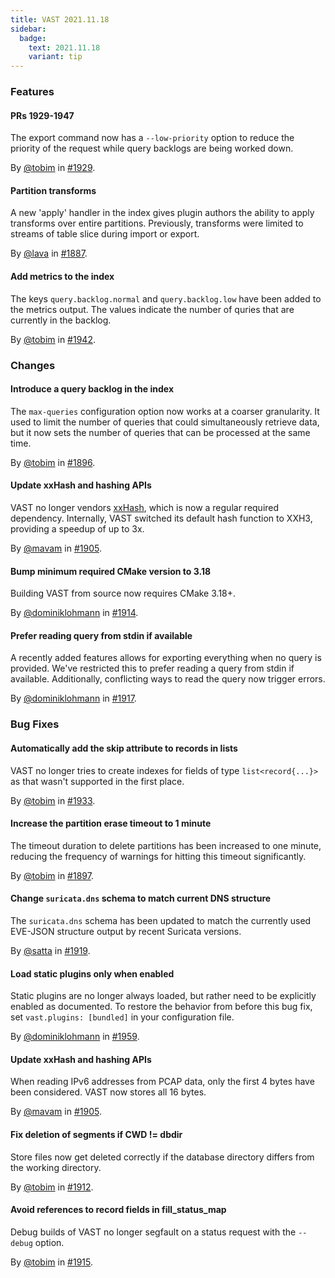 ```yaml
---
title: VAST 2021.11.18
sidebar:
  badge:
    text: 2021.11.18
    variant: tip
---
```


### Features

#### PRs 1929-1947

The export command now has a `--low-priority` option to reduce the priority of
the request while query backlogs are being worked down.

By [@tobim](https://github.com/tobim) in [#1929](https://github.com/tenzir/tenzir/pull/1929).

#### Partition transforms

A new 'apply' handler in the index gives plugin authors the ability to
apply transforms over entire partitions. Previously, transforms were
limited to streams of table slice during import or export.

By [@lava](https://github.com/lava) in [#1887](https://github.com/tenzir/tenzir/pull/1887).

#### Add metrics to the index

The keys `query.backlog.normal` and `query.backlog.low` have been added to the
metrics output. The values indicate the number of quries that are currently in
the backlog.

By [@tobim](https://github.com/tobim) in [#1942](https://github.com/tenzir/tenzir/pull/1942).

### Changes

#### Introduce a query backlog in the index

The `max-queries` configuration option now works at a coarser granularity. It
used to limit the number of queries that could simultaneously retrieve data,
but it now sets the number of queries that can be processed at the same time.

By [@tobim](https://github.com/tobim) in [#1896](https://github.com/tenzir/tenzir/pull/1896).

#### Update xxHash and hashing APIs

VAST no longer vendors [xxHash](https://github.com/Cyan4973/xxHash), which is
now a regular required dependency. Internally, VAST switched its default hash
function to XXH3, providing a speedup of up to 3x.

By [@mavam](https://github.com/mavam) in [#1905](https://github.com/tenzir/tenzir/pull/1905).

#### Bump minimum required CMake version to 3.18

Building VAST from source now requires CMake 3.18+.

By [@dominiklohmann](https://github.com/dominiklohmann) in [#1914](https://github.com/tenzir/tenzir/pull/1914).

#### Prefer reading query from stdin if available

A recently added features allows for exporting everything when no query is
provided. We've restricted this to prefer reading a query from stdin if
available. Additionally, conflicting ways to read the query now trigger errors.

By [@dominiklohmann](https://github.com/dominiklohmann) in [#1917](https://github.com/tenzir/tenzir/pull/1917).

### Bug Fixes

#### Automatically add the skip attribute to records in lists

VAST no longer tries to create indexes for fields of type `list<record{...}>` as
that wasn't supported in the first place.

By [@tobim](https://github.com/tobim) in [#1933](https://github.com/tenzir/tenzir/pull/1933).

#### Increase the partition erase timeout to 1 minute

The timeout duration to delete partitions has been increased to one minute,
reducing the frequency of warnings for hitting this timeout significantly.

By [@tobim](https://github.com/tobim) in [#1897](https://github.com/tenzir/tenzir/pull/1897).

#### Change `suricata.dns` schema to match current DNS structure

The `suricata.dns` schema has been updated to match the currently used
EVE-JSON structure output by recent Suricata versions.

By [@satta](https://github.com/satta) in [#1919](https://github.com/tenzir/tenzir/pull/1919).

#### Load static plugins only when enabled

Static plugins are no longer always loaded, but rather need to be explicitly
enabled as documented. To restore the behavior from before this bug fix, set
`vast.plugins: [bundled]` in your configuration file.

By [@dominiklohmann](https://github.com/dominiklohmann) in [#1959](https://github.com/tenzir/tenzir/pull/1959).

#### Update xxHash and hashing APIs

When reading IPv6 addresses from PCAP data, only the first 4 bytes have been
considered. VAST now stores all 16 bytes.

By [@mavam](https://github.com/mavam) in [#1905](https://github.com/tenzir/tenzir/pull/1905).

#### Fix deletion of segments if CWD != dbdir

Store files now get deleted correctly if the database directory differs from the
working directory.

By [@tobim](https://github.com/tobim) in [#1912](https://github.com/tenzir/tenzir/pull/1912).

#### Avoid references to record fields in fill_status_map

Debug builds of VAST no longer segfault on a status request with the `--debug`
option.

By [@tobim](https://github.com/tobim) in [#1915](https://github.com/tenzir/tenzir/pull/1915).
